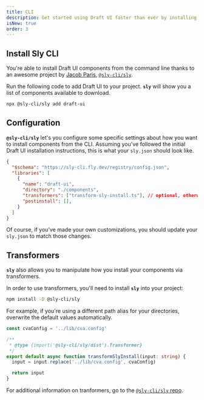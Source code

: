 ```yaml
---
title: CLI
description: Get started using Draft UI faster than ever by installing components right from the command line
isNew: true
order: 3
---
```


## Install Sly CLI

You're able to install Draft UI components from the command line thanks to an awesome project by [Jacob Paris](https://twitter.com/jacobmparis), [`@sly-cli/sly`](https://sly-cli.fly.dev/).

Run the following code to add Draft UI to your project. **`sly`** will show you a list of components available to download.

```bash title="bash"
npx @sly-cli/sly add draft-ui
```

## Configuration

**`@sly-cli/sly`** let's you configure some specific settings about how you want to install components from the CLI. Assuming you've followed the initial Draft UI installation instructions, this is what your `sly.json` should look like.

```json title="sly.json"
{
  "$schema": "https://sly-cli.fly.dev/registry/config.json",
  "libraries": [
    {
      "name": "draft-ui",
      "directory": "./components",
      "transformers": ["transform-sly-install.ts"], // optional, otherwise leave empty
      "postinstall": [],
    }
  ]
}
```

Of course, if you've made your own customizations, you should update your `sly.json` to match those changes.

## Transformers

**`sly`** also allows you to manipulate how you install your components via transformers.

In order to use transformers, you'll need to install **`sly`** into your project:
```bash title="bash"
npm install -D @sly-cli/sly
```

For example, if you're using a different path alias for your directories, overwrite the default values automatically.

```ts title="transform-sly-install.ts"
const cvaConfig = '../lib/cva.config'

/**
 * @type {import('@sly-cli/sly/dist').Transformer}
 */
export default async function transformSlyInstall(input: string) {
  input = input.replace('../lib/cva.config', cvaConfig)

  return input
}
```

For additional information on tranformers, go to the [`@sly-cli/sly` repo](https://github.com/jacobparis-insiders/sly/blob/main/cli/README.md#transformers).
